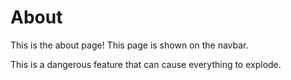 # About

This is the about page! This page is shown on the navbar.



 
<Callout type="error" emoji="️🚫">
  This is a dangerous feature that can cause everything to explode.
</Callout>